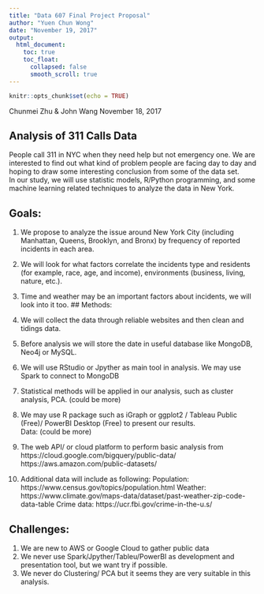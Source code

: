 ```yaml
---
title: "Data 607 Final Project Proposal"
author: "Yuen Chun Wong"
date: "November 19, 2017"
output:
  html_document:
    toc: true
    toc_float:
      collapsed: false
      smooth_scroll: true
---
```


```r
knitr::opts_chunk$set(echo = TRUE)
```

Chunmei Zhu & John Wang
November 18, 2017

## Analysis of 311 Calls Data
People call 311 in NYC when they need help but not emergency one.  We are interested to find out what kind of problem people are facing day to day and hoping to draw some interesting conclusion from some of the data set.  
In our study, we will use statistic models, R/Python programming, and some machine learning related techniques to analyze the data in New York.   

## Goals:
1.	We propose to analyze the issue around New York City (including Manhattan, Queens, Brooklyn, and Bronx) by frequency of reported incidents in each area. 
2.	We will look for what factors correlate the incidents type and residents (for example, race, age, and income), environments (business, living, nature, etc.).
3.	Time and weather may be an important factors about incidents, we will look into it too. 
## Methods:
1.	We will collect the data through reliable websites and then clean and tidings data.   
2.	Before analysis we will store the date in useful database like MongoDB, Neo4j or MySQL.  
3.	We will use RStudio or Jpyther as main tool in analysis.  We may use Spark to connect to MongoDB 
4.	Statistical methods will be applied in our analysis, such as cluster analysis, PCA. (could be more)
5.	We may use R package such as iGraph or ggplot2 / Tableau Public (Free)/ PowerBI Desktop (Free) to present our results.  
Data: (could be more)
1.	The web API/ or cloud platform to perform basic analysis from 
https://cloud.google.com/bigquery/public-data/
https://aws.amazon.com/public-datasets/

2.	Additional data will include as following: 
Population: https://www.census.gov/topics/population.html
Weather: https://www.climate.gov/maps-data/dataset/past-weather-zip-code-data-table
Crime data: https://ucr.fbi.gov/crime-in-the-u.s/


## Challenges:
1.	We are new to AWS or Google Cloud to gather public data 
2.	We never use Spark/Jpyther/Tableu/PowerBI as development and presentation tool, but we want try if possible.
3.	We never do Clustering/ PCA but it seems they are very suitable in this analysis. 


